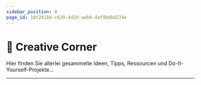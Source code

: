 ```yaml
---
sidebar_position: 0
page_id: 18f2818d-c639-4d2d-aeb8-daf9bdb8274e
---
```


# 🎨 Creative Corner
Hier finden Sie allerlei gesammelte Ideen, Tipps, Ressourcen und Do-It-Yourself-Projekte...

---
